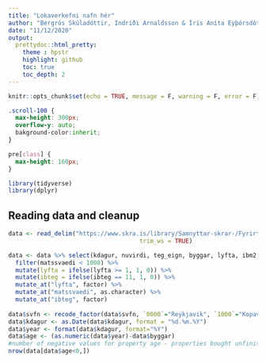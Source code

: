 ---
title: "Lokaverkefni nafn hér"
author: "Bergrós Skúladóttir, Indriði Arnaldsson & Íris Aníta Eyþórsdóttir"
date: "11/12/2020"
output:
  prettydoc::html_pretty:
    theme : hpstr
    highlight: github
    toc: true
    toc_depth: 2
---

```{r setup, include=FALSE}
knitr::opts_chunk$set(echo = TRUE, message = F, warning = F, error = F)
```

```{css, echo=FALSE, class.output="scroll-100"}
.scroll-100 {
  max-height: 300px;
  overflow-y: auto;
  bakground-color:inherit;
}

pre[class] {
  max-height: 160px;
}
```

```{r}
library(tidyverse)
library(dplyr)
```


## Reading data and cleanup
```{r}
data <- read_delim("https://www.skra.is/library/Samnyttar-skrar-/Fyrirtaeki-stofnanir/Fasteignamat-2019/gagnasafn_ib_2018.csv", ";", escape_double = FALSE, locale = locale(encoding = "ISO-8859-1"),
                                     trim_ws = TRUE)

data <- data %>% select(kdagur, nuvirdi, teg_eign, byggar, lyfta, ibm2, fjhaed, fjbilsk, fjbkar, fjsturt, fjklos, fjeld, fjherb, fjstof, fjgeym, matssvaedi, ibteg, svfn) %>%
  filter(matssvaedi < 1000) %>%
  mutate(lyfta = ifelse(lyfta >= 1, 1, 0)) %>%
  mutate(ibteg = ifelse(ibteg == 11, 1, 0)) %>%
  mutate_at("lyfta", factor) %>%
  mutate_at("matssvaedi", as.character) %>%
  mutate_at("ibteg", factor)
  
data$svfn <- recode_factor(data$svfn, `0000`="Reykjavik", `1000`="Kopavogur", `1100`="Seltjarnarnes",`1300`="Gardabaer", `1400`="Hafnarfjordur", `1604`="Mosfellsbaer")
data$kdagur <- as.Date(data$kdagur, format = "%d.%m.%Y")
data$year <- format(data$kdagur, format="%Y")
data$age <- (as.numeric(data$year)-data$byggar)
#number of negative values for property age - properties bought unfinished 
nrow(data[data$age<0,])
```

